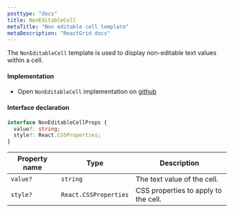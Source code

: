 ```yaml
---
posttype: "docs"
title: NonEditableCell
metaTitle: "Non editable cell template"
metaDescription: "ReactGrid docs"
---
```


The `NonEditableCell` template is used to display non-editable text values within a cell.

#### Implementation

 - Open `NonEditableCell` implementation on <a href="https://github.com/silevis/reactgrid/blob/v5-dev/reactgrid/lib/cellTemplates/NonEditableCell.tsx" target="_blank"> github <i className="fas fa-external-link-alt fa-xs pl-1"></i></a>

#### Interface declaration 

```ts
interface NonEditableCellProps {
  value?: string;
  style?: React.CSSProperties;
}
```

| Property name  | Type                    | Description                                |
| -------------- | ----------------------- | ------------------------------------------ |
| `value?`       | `string`                | The text value of the cell.                |
| `style?`       | `React.CSSProperties`   | CSS properties to apply to the cell. |
